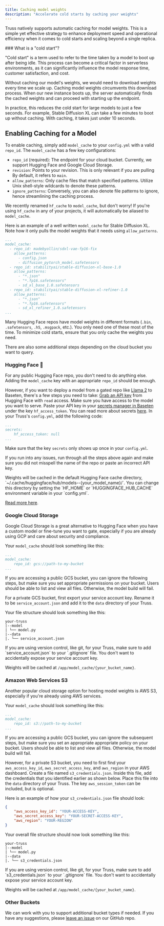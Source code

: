 ```yaml
---
title: Caching model weights
description: "Accelerate cold starts by caching your weights"
---
```


Truss natively supports automatic caching for model weights. This is a simple yet effective strategy to enhance deployment speed and operational efficiency when it comes to cold starts and scaling beyond a single replica.

<Tip>
### What is a "cold start"?

"Cold start" is a term used to refer to the time taken by a model to boot up after being idle. This process can become a critical factor in serverless environments, as it can significantly influence the model response time, customer satisfaction, and cost.

Without caching our model's weights, we would need to download weights every time we scale up. Caching model weights circumvents this download process. When our new instance boots up, the server automatically finds the cached weights and can proceed with starting up the endpoint.

In practice, this reduces the cold start for large models to just a few seconds. For example, Stable Diffusion XL can take a few minutes to boot up without caching. With caching, it takes just under 10 seconds.

</Tip>

## Enabling Caching for a Model

To enable caching, simply add `model_cache` to your `config.yml` with a valid `repo_id`. The `model_cache` has a few key configurations:
- `repo_id` (required): The endpoint for your cloud bucket. Currently, we support Hugging Face and Google Cloud Storage.
- `revision`: Points to your revision. This is only relevant if you are pulling By default, it refers to `main`.
- `allow_patterns`: Only cache files that match specified patterns. Utilize Unix shell-style wildcards to denote these patterns.
- `ignore_patterns`: Conversely, you can also denote file patterns to ignore, hence streamlining the caching process.

<Info>We recently renamed `hf_cache` to `model_cache`, but don't worry! If you're using `hf_cache` in any of your projects, it will automatically be aliased to `model_cache`.</Info>


Here is an example of a well written `model_cache` for Stable Diffusion XL. Note how it only pulls the model weights that it needs using `allow_patterns`.

```yaml config.yml
...
model_cache:
  - repo_id: madebyollin/sdxl-vae-fp16-fix
    allow_patterns:
      - config.json
      - diffusion_pytorch_model.safetensors
  - repo_id: stabilityai/stable-diffusion-xl-base-1.0
    allow_patterns:
      - "*.json"
      - "*.fp16.safetensors"
      - sd_xl_base_1.0.safetensors
  - repo_id: stabilityai/stable-diffusion-xl-refiner-1.0
    allow_patterns:
      - "*.json"
      - "*.fp16.safetensors"
      - sd_xl_refiner_1.0.safetensors
...
```

Many Hugging Face repos have model weights in different formats (`.bin`, `.safetensors`, `.h5`, `.msgpack`, etc.). You only need one of these most of the time. To minimize cold starts, ensure that you only cache the weights you need.

There are also some additional steps depending on the cloud bucket you want to query.

### Hugging Face 🤗
For any public Hugging Face repo, you don't need to do anything else. Adding the `model_cache` key with an appropriate `repo_id` should be enough.

However, if you want to deploy a model from a gated repo like [Llama 2](https://huggingface.co/meta-llama/Llama-2-70b-chat-hf) to Baseten, there's a few steps you need to take:
<Steps>
  <Step title="Get Hugging Face API Key">
    [Grab an API key](https://huggingface.co/settings/tokens) from Hugging Face with `read` access. Make sure you have access to the model you want to serve.
  </Step>
  <Step title="Add it to Baseten Secrets Manager">
    Paste your API key in your [secrets manager in Baseten](https://app.baseten.co/settings/secrets) under the key `hf_access_token`. You can read more about secrets [here](https://truss.baseten.co/guides/secrets).
  </Step>
  <Step title="Update Config">
    In your Truss's `config.yml`, add the following code:

```yaml config.yml
...
secrets:
    hf_access_token: null
...
```

Make sure that the key `secrets` only shows up once in your `config.yml`.
  </Step>
</Steps>

If you run into any issues, run through all the steps above again and make sure you did not misspell the name of the repo or paste an incorrect API key.

<Tip>
Weights will be cached in the default Hugging Face cache directory, `~/.cache/huggingface/hub/models--{your_model_name}/`. You can change this directory by setting the `HF_HOME` or `HUGGINGFACE_HUB_CACHE` environment variable in your `config.yml`.

[Read more here](https://huggingface.co/docs/huggingface_hub/guides/manage-cache).
</Tip>

### Google Cloud Storage
Google Cloud Storage is a great alternative to Hugging Face when you have a custom model or fine-tune you want to gate, especially if you are already using GCP and care about security and compliance.

Your `model_cache` should look something like this:

```yaml config.yml
...
model_cache:
    repo_id: gcs://path-to-my-bucket
...
```

If you are accessing a public GCS bucket, you can ignore the following steps, but make sure you set appropriate permissions on your bucket. Users should be able to list and view all files. Otherwise, the model build will fail.

For a private GCS bucket, first export your service account key. Rename it to be `service_account.json` and add it to the `data` directory of your Truss.

Your file structure should look something like this:

```
your-truss
|--model
| └── model.py
|--data
|. └── service_account.json
```

<Warning>
If you are using version control, like git, for your Truss, make sure to add `service_account.json` to your `.gitignore` file. You don't want to accidentally expose your service account key.
</Warning>

Weights will be cached at `/app/model_cache/{your_bucket_name}`.


### Amazon Web Services S3

Another popular cloud storage option for hosting model weights is AWS S3, especially if you're already using AWS services.

Your `model_cache` should look something like this:

```yaml config.yml
...
model_cache:
    repo_id: s3://path-to-my-bucket
...
```

If you are accessing a public GCS bucket, you can ignore the subsequent steps, but make sure you set an appropriate appropriate policy on your bucket. Users should be able to list and view all files. Otherwise, the model build will fail.

However, for a private S3 bucket, you need to first find your `aws_access_key_id`, `aws_secret_access_key`, and `aws_region` in your AWS dashboard. Create a file named `s3_credentials.json`. Inside this file, add the credentials that you identified earlier as shown below. Place this file into the `data` directory of your Truss.
The key `aws_session_token` can be included, but is optional.

Here is an example of how your `s3_credentials.json` file should look:

```json
{
    "aws_access_key_id": "YOUR-ACCESS-KEY",
    "aws_secret_access_key": "YOUR-SECRET-ACCESS-KEY",
    "aws_region": "YOUR-REGION"
}
```

Your overall file structure should now look something like this:

```
your-truss
|--model
| └── model.py
|--data
|. └── s3_credentials.json
```

<Warning>
If you are using version control, like git, for your Truss, make sure to add `s3_credentials.json` to your `.gitignore` file. You don't want to accidentally expose your service account key.
</Warning>

Weights will be cached at `/app/model_cache/{your_bucket_name}`.


### Other Buckets

We can work with you to support additional bucket types if needed. If you have any suggestions, please [leave an issue](https://github.com/basetenlabs/truss/issues) on our GitHub repo.
